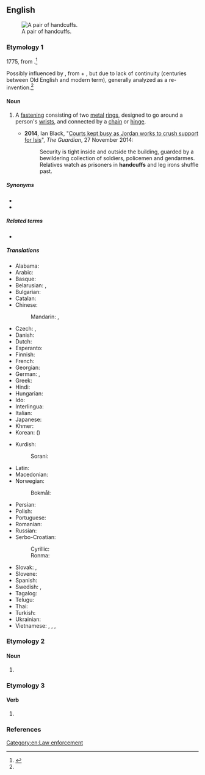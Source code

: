 ==English==
{{wikipedia}}
[[Image:Handcuffs01 2003-06-02.jpg|thumb|right|A pair of handcuffs.]]

===Etymology 1===
1775, from {{compound|hand|cuff|t2=end of shirtsleeve|lang=en}}.<ref name="oetlyd">{{R:Online Etymology Dictionary}}</ref>

Possibly influenced by {{etyl|ang|en}} {{m|ang|handcops}}, from {{m|ang|hand}} + {{m|ang|cops||fetter, chains}}, but due to lack of continuity (centuries between Old English and modern term), generally analyzed as a re-invention.<ref name="oetlyd" />

====Noun====
{{head|en|noun plural form}}

# {{lb|en|plurale tantum}} A [[fastening]] consisting of two [[metal]] [[ring]]s, designed to go around a person's [[wrist]]s, and connected by a [[chain]] or [[hinge]].
#* '''2014''', Ian Black, "[http://www.theguardian.com/world/2014/nov/27/-sp-courts-jordan-crush-support-isis Courts kept busy as Jordan works to crush support for Isis]", ''The Guardian'', 27 November 2014:
#*: Security is tight inside and outside the building, guarded by a bewildering collection of soldiers, policemen and gendarmes. Relatives watch as prisoners in '''handcuffs''' and leg irons shuffle past.

=====Synonyms=====
* {{l|en|manacles}}
* {{l|en|shackles}}

=====Related terms=====
* {{l|en|handcuff}}

=====Translations=====
{{trans-top|metal rings for fastening wrists}}
* Alabama: {{t|akz|ilbistalsiha}}
* Arabic: {{t|ar|أصفاد|tr=asfad}}
* Basque: {{t|eu|esku lota}}
* Belarusian: {{t|be|кайда́нкі|f-p|sc=Cyrl}}, {{t|be|нару́чнікі|m-p|sc=Cyrl}}
* Bulgarian: {{t+|bg|белезни́ци|f-p|sc=Cyrl}}
* Catalan: {{t|ca|manilles|f-p}}
* Chinese:
*: Mandarin: {{t+|cmn|手銬|sc=Hani}}, {{t+|cmn|手铐|tr=shǒukào|sc=Hani}}
* Czech: {{t+|cs|pouta|n-p}}, {{t|cs|želízka|n-p}}
* Danish: {{t|da|håndjern|n-p}}
* Dutch: {{t+|nl|handboeien}}
* Esperanto: {{t|eo|mankateno}}
* Finnish: {{t+|fi|käsiraudat|p}}
* French: {{t+|fr|menottes|f-p}}
* Georgian: {{t-needed|ka}}
* German: {{t+|de|Handschellen|f-p}}, {{t+|de|Handfesseln|f-p}}
* Greek: {{t+|el|χειροπέδες|f-p}}
* Hindi: {{t-needed|hi}}
* Hungarian: {{t+|hu|bilincs}}
* Ido: {{t+|io|manoto}}
* Interlingua: {{t|ia|manica}}
* Italian: {{t+|it|manette|f}}
* Japanese: {{t|ja|手錠|tr=てじょう, tejō|sc=Jpan}}
* Khmer: {{t|km|ខ្នោះដៃ|tr=knɑh day|sc=Khmr}}
* Korean: {{t+|ko|수갑}} ({{t+|ko|手匣}})
{{trans-mid}}
* Kurdish:
*: Sorani: {{t+|ku|که‌له‌پچه‌|sc=ku-Arab}}
* Latin: {{t|la|manicae|f-p}}
* Macedonian: {{t|mk|ли́сици|f-p}}
* Norwegian:
*: Bokmål: {{t|nb|håndjern|n-p}}
* Persian: {{t-needed|fa}}
* Polish: {{t+|pl|kajdanki|p}}
* Portuguese: {{t+|pt|algema|m}}
* Romanian: {{t|ro|cătușe|f-p}}
* Russian: {{t+|ru|нару́чники|m-p}}
* Serbo-Croatian:
*: Cyrillic: {{t|sh|лисице|f-p}}
*: Ronma: {{t+|sh|lisice|f-p}}
* Slovak: {{t|sk|putá|n-p}}, {{t|sk|želiezka|n-p}}
* Slovene: {{t|sl|lisice|f-p}}
* Spanish: {{t+|es|esposas|f-p}}
* Swedish: {{t|sv|handbojor|c-p}}, {{t|sv|handklovar|c-p}}
* Tagalog: {{t+|tl|posas}}
* Telugu: {{t+|te|సంకెళ్ళు}}
* Thai: {{t+|th|กุญแจมือ|tr=gunjae meu}}
* Turkish: {{t+|tr|kelepçe}}
* Ukrainian: {{t|uk|нару́чники|m-p|sc=Cyrl}}
* Vietnamese: {{t+|vi|còng}}, {{t|vi|còng tay}}, {{t|vi|còng số tám}}, {{t|vi|còng số 8}}
{{trans-bottom}}

===Etymology 2===

====Noun====
{{head|en|noun plural form}}

# {{plural of|handcuff|lang=en}}

===Etymology 3===

====Verb====
{{head|en|verb form}}

# {{en-third-person singular of|handcuff}}

===References===
<references/>

[[Category:en:Law enforcement]]